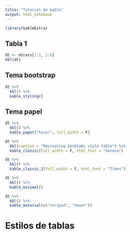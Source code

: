 ```yaml
---
title: "Tutorial de kable"
output: html_notebook
---
```


```r
library(kableExtra)
```

## Tabla 1
```r
dt <- mtcars[1:5, 1:6]
kbl(dt)
```
## Tema bootstrap
```r
dt %>%
  kbl() %>%
  kable_styling()
```

## Tema papel
```r
dt %>%
  kbl() %>%
  kable_paper("hover", full_width = F)
```

```r
dt %>%
  kbl(caption = "Recreating booktabs style table") %>%
  kable_classic(full_width = F, html_font = "Geneva")
```

```r
dt %>%
  kbl() %>%
  kable_classic_2(full_width = F, html_font = "Times")
```

```r
dt %>%
  kbl() %>%
  kable_minimal()
```

```r
dt %>%
  kbl() %>%
  kable_material(c("striped", "hover"))
```

# Estilos de tablas
